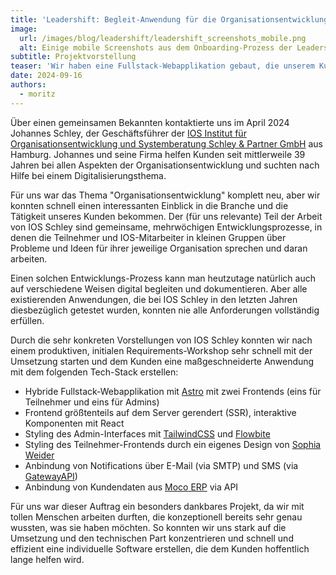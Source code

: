 ```yaml
---
title: 'Leadershift: Begleit-Anwendung für die Organisationsentwicklung'
image:
  url: /images/blog/leadershift/leadershift_screenshots_mobile.png
  alt: Einige mobile Screenshots aus dem Onboarding-Prozess der Leadershift-Anwendung.
subtitle: Projektvorstellung
teaser: 'Wir haben eine Fullstack-Webapplikation gebaut, die unserem Kunden dabei hilft, seine Organisationsentwicklungs-Prozesse zu dokumentieren.'
date: 2024-09-16
authors: 
  - moritz
---
```


Über einen gemeinsamen Bekannten kontaktierte uns im April 2024 Johannes Schley, der Geschäftsführer der [IOS Institut für Organisationsentwicklung und
Systemberatung Schley & Partner GmbH](https://www.ios-schley.de/) aus Hamburg. Johannes und seine Firma helfen Kunden seit mittlerweile 39 Jahren bei allen Aspekten der Organisationsentwicklung und suchten nach Hilfe bei einem Digitalisierungsthema.

Für uns war das Thema "Organisationsentwicklung" komplett neu, aber wir konnten schnell einen interessanten Einblick in die Branche und die Tätigkeit unseres Kunden bekommen. Der (für uns relevante) Teil der Arbeit von IOS Schley sind gemeinsame, mehrwöchigen Entwicklungsprozesse, in denen die Teilnehmer und IOS-Mitarbeiter in kleinen Gruppen über Probleme und Ideen für ihrer jeweilige Organisation sprechen und daran arbeiten.

Einen solchen Entwicklungs-Prozess kann man heutzutage natürlich auch auf verschiedene Weisen digital begleiten und dokumentieren. Aber alle existierenden Anwendungen, die bei IOS Schley in den letzten Jahren diesbezüglich getestet wurden, konnten nie alle Anforderungen vollständig erfüllen.

Durch die sehr konkreten Vorstellungen von IOS Schley konnten wir nach einem produktiven, initialen Requirements-Workshop sehr schnell mit der Umsetzung starten und dem Kunden eine maßgeschneiderte Anwendung mit dem folgenden Tech-Stack erstellen:

- Hybride Fullstack-Webapplikation mit [Astro](https://astro.build/) mit zwei Frontends (eins für Teilnehmer und eins für Admins)
- Frontend größtenteils auf dem Server gerendert (SSR), interaktive Komponenten mit React
- Styling des Admin-Interfaces mit [TailwindCSS](https://tailwindcss.com/) und [Flowbite](https://flowbite.com)
- Styling des Teilnehmer-Frontends durch ein eigenes Design von [Sophia Weider](https://sophiaweider.de/)
- Anbindung von Notifications über E-Mail (via SMTP) und SMS (via [GatewayAPI](https://gatewayapi.com/))
- Anbindung von Kundendaten aus [Moco ERP](https://www.mocoapp.com/) via API

Für uns war dieser Auftrag ein besonders dankbares Projekt, da wir mit tollen Menschen arbeiten durften, die konzeptionell bereits sehr genau wussten, was sie haben möchten. So konnten wir uns stark auf die Umsetzung und den technischen Part konzentrieren und schnell und effizient eine individuelle Software erstellen, die dem Kunden hoffentlich lange helfen wird.
